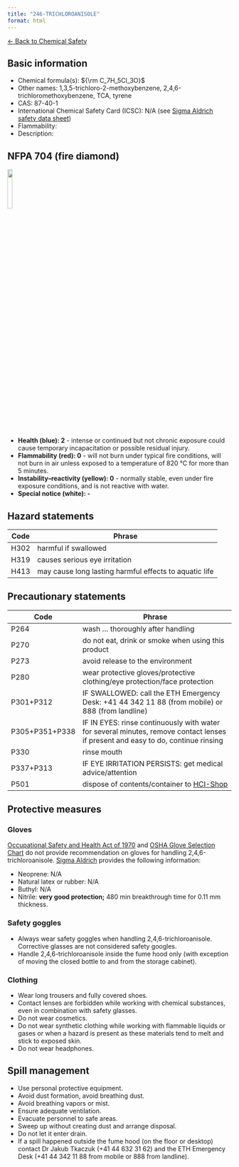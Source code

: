```yaml
---
title: "246-TRICHLOROANISOLE"
format: html
---
```


[← Back to Chemical Safety](../chemical-safety.qmd)


## Basic information
- Chemical formula(s): ${\rm C_7H_5Cl_3O}$
- Other names: 1,3,5-trichloro-2-methoxybenzene, 2,4,6-trichloromethoxybenzene, TCA, tyrene
- CAS: 87-40-1
- International Chemical Safety Card (ICSC): N/A (see [Sigma Aldrich safety data sheet](https://www.sigmaaldrich.com/CH/en/sds/aldrich/235393))
- Flammability: 
- Description: 

## NFPA 704 (fire diamond)

![](../media/nfpa704/200.png){width=15% fig-align="center"}

- **Health (blue): 2** - intense or continued but not chronic exposure could cause temporary incapacitation or possible residual injury.
- **Flammability (red): 0** - will not burn under typical fire conditions, will not burn in air unless exposed to a temperature of 820 °C for more than 5 minutes.
- **Instability–reactivity (yellow): 0** - normally stable, even under fire exposure conditions, and is not reactive with water.
- **Special notice (white): -**

## Hazard statements
| Code | Phrase                                                 |
| ---- | ------------------------------------------------------ |
| H302 | harmful if swallowed                                   |
| H319 | causes serious eye irritation                          |
| H413 | may cause long lasting harmful effects to aquatic life |

## Precautionary statements
| Code           | Phrase                                                                                                                           |
| -------------- | -------------------------------------------------------------------------------------------------------------------------------- |
| P264           | wash ... thoroughly after handling                                                                                               |
| P270           | do not eat, drink or smoke when using this product                                                                               |
| P273           | avoid release to the environment                                                                                                 |
| P280           | wear protective gloves/protective clothing/eye protection/face protection                                                        |
| P301+P312      | IF SWALLOWED: call the ETH Emergency Desk: +41 44 342 11 88 (from mobile) or 888 (from landline)                                 |
| P305+P351+P338 | IF IN EYES: rinse continuously with water for several minutes, remove contact lenses if present and easy to do, continue rinsing |
| P330           | rinse mouth                                                                                                                      |
| P337+P313      | IF EYE IRRITATION PERSISTS: get medical advice/attention                                                                         |
| P501           | dispose of contents/container to [HCI-Shop](https://hci-shop.ethz.ch/en/)                                                        |

## Protective measures

### Gloves
[Occupational Safety and Health Act of 1970](https://www.osha.gov/sites/default/files/publications/osha3151.pdf) and [OSHA Glove Selection Chart](https://safety.fsu.edu/safety_manual/OSHA%20Glove%20Selection%20Chart.pdf) do not provide recommendation on gloves for handling 2,4,6-trichloroanisole. [Sigma Aldrich](https://www.sigmaaldrich.com/CH/en/sds/aldrich/235393) provides the following information:

- Neoprene: N/A
- Natural latex or rubber: N/A
- Buthyl: N/A
- Nitrile: **very good protection;** 480 min breakthrough time for 0.11 mm thickness.

### Safety goggles
- Always wear safety goggles when handling 2,4,6-trichloroanisole. Corrective glasses are not considered safety googles.
- Handle 2,4,6-trichloroanisole inside the fume hood only (with exception of moving the closed bottle to and from the storage cabinet).

### Clothing
- Wear long trousers and fully covered shoes.
- Contact lenses are forbidden while working with chemical substances, even in combination with safety glasses.
- Do not wear cosmetics.
- Do not wear synthetic clothing while working with flammable liquids or gases or when a hazard is present as these materials tend to melt and stick to exposed skin.
- Do not wear headphones.

## Spill management
- Use personal protective equipment.
- Avoid dust formation, avoid breathing dust.
- Avoid breathing vapors or mist.
- Ensure adequate ventilation.
- Evacuate personnel to safe areas.
- Sweep up without creating dust and arrange disposal.
- Do not let it enter drain.
- If a spill happened outside the fume hood (on the floor or desktop) contact Dr Jakub Tkaczuk (+41 44 632 31 62) and the ETH Emergency Desk (+41 44 342 11 88 from mobile or 888 from landline).
